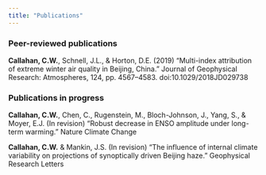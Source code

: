 ```yaml
---
title: "Publications"
---
```


### Peer-reviewed publications

**Callahan, C.W.**, Schnell, J.L., & Horton, D.E. (2019) “Multi-index attribution of extreme winter air quality in Beijing, China.” Journal of Geophysical Research: Atmospheres, 124, pp. 4567–4583. doi:10.1029/2018JD029738

### Publications in progress

**Callahan, C.W.**, Chen, C., Rugenstein, M., Bloch-Johnson, J., Yang, S., & Moyer, E.J. (In revision) “Robust decrease in ENSO amplitude under long-term warming.” Nature Climate Change

**Callahan, C.W.** & Mankin, J.S. (In revision) “The influence of internal climate variability on projections of synoptically driven Beijing haze.” Geophysical Research Letters